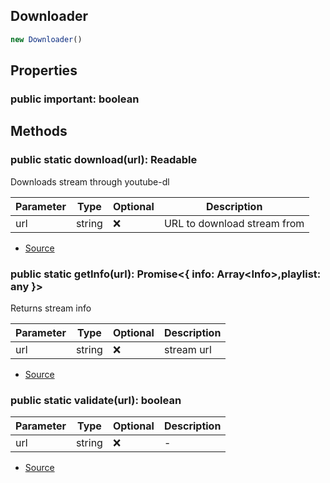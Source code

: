 ## Downloader

```typescript
new Downloader()
```

## Properties
### public  important: boolean

## Methods
### public static download(url): Readable
Downloads stream through youtube-dl




| Parameter | Type | Optional | Description |
| ----------- | ----------- | ----------- | ----------- |
| url | string | ❌ | URL to download stream from |


- [Source](https://github.com/Androz2091/discord-player/blob/e7a50df/packages/downloader/src/Downloader.ts#L24)
### public static getInfo(url): Promise\<\{ info: Array\<Info>,playlist: any }>
Returns stream info




| Parameter | Type | Optional | Description |
| ----------- | ----------- | ----------- | ----------- |
| url | string | ❌ | stream url |


- [Source](https://github.com/Androz2091/discord-player/blob/e7a50df/packages/downloader/src/Downloader.ts#L49)
### public static validate(url): boolean
| Parameter | Type | Optional | Description |
| ----------- | ----------- | ----------- | ----------- |
| url | string | ❌ | - |


- [Source](https://github.com/Androz2091/discord-player/blob/e7a50df/packages/downloader/src/Downloader.ts#L83)